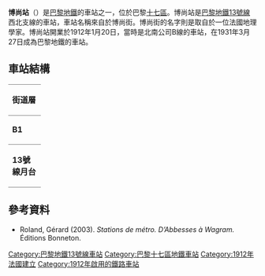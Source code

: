 {{expand|time=2016-03-09T03:17:52+00:00}}
{{no footnotes|time=2016-03-09T03:17:52+00:00}}
{{Infobox station
| name                = 博尚站
| symbol_location     = paris
| symbol              = m
| symbol2             = 
| type                = [[巴黎地鐵|巴黎地鐵]]車站
| image               = [[File:Metro_de_Paris_-_Ligne_13_-_Brochant_03.jpg|275px]]
| alt                 = 
| caption             = 
| other_name          = 
| address             = [[巴黎十七區|巴黎十七區]]
| borough             = [[法蘭西島|法蘭西島]]
| country             = 法國
| iso_region          = FR_scale:2000
| coordinates_display = title
| coordinates_format  = dms
| latd  = 48| latm  = 53| lats  = 27| latNS  = N
| longd = 2| longm = 19| longs = 11| longEW = E
| coordinates         = 
| owned               = [[RATP|RATP]]
| operator            = [[RATP|RATP]]
| line                = 
| disabled            = 
| zone                = 1
| opened              = {{Start-date|1912年1月20日}}
| closed              = <!-- {{End date|YYYY|MM|DD|df=y}} -->
| services            = 
| map_type            = France Paris
}}
'''博尚站'''（{{lang-fr|Brochant}}）是[[巴黎地鐵|巴黎地鐵]]的車站之一，位於巴黎[[十七區|十七區]]。博尚站是[[巴黎地鐵13號線|巴黎地鐵13號線]]西北支線的車站，車站名稱來自於博尚街。博尚街的名字則是取自於一位法國地理學家。博尚站開業於1912年1月20日，當時是北南公司B線的車站，在1931年3月27日成為巴黎地鐵的車站。
== 車站結構 ==
{| border=0 cellspacing=0 cellpadding=3
|style="border-bottom:solid 1px gray;border-top:solid 1px gray;" width=50 valign=top|'''街道層'''
|-
|style="border-bottom:solid 1px gray;border-top:solid 1px gray;" width=50 valign=top|'''B1'''
|style="border-top:solid 1px gray;border-bottom:solid 1px gray;" width=100 valign=top|夾層
|-
|style="border-bottom:solid 1px gray;" width=50 rowspan=10 valign=top|'''13號線月台'''
|style="border-top:solid 1px gray;border-right:solid 2px black;border-left:solid 2px black;border-bottom:solid 2px black;" colspan=2|<center><small>[[側式月台|側式月台]]，右側開門</small></center>
|-
|style="border-bottom:solid 1px gray;" width=100|北行
|style="border-bottom:solid 1px gray;" width=390|{{arrow|L}} [[File:Metro-M.svg|16x16px]][[File:Paris_Metro_13.svg|16x16px]]往[[雷庫爾提耶站|雷庫爾提耶]]<small>（[[克利希門站|克利希門]]）</small>
|-
|南行
|{{arrow|R}}  [[File:Metro-M.svg|16x16px]][[File:Paris_Metro_13.svg|16x16px]]往[[沙蒂永-蒙魯日站|沙蒂永-蒙魯日]]<small>（[[岔路口站_(巴黎地鐵)|岔路口]]）</small>
|-
|style="border-top:solid 2px black;border-right:solid 2px black;border-left:solid 2px black;border-bottom:solid 1px gray;" colspan=2|<center><small>[[側式月台|側式月台]]，右側開門</small></center>
|}
{{commons category|Brochant (Paris Metro)}}

==參考資料==
*Roland, Gérard (2003). ''Stations de métro. D’Abbesses à Wagram.'' Éditions Bonneton.
{{巴黎地鐵13號線}}
{{DEFAULTSORT:Brochant}}
[[Category:巴黎地鐵13號線車站|Category:巴黎地鐵13號線車站]]
[[Category:巴黎十七區地鐵車站|Category:巴黎十七區地鐵車站]]
[[Category:1912年法國建立|Category:1912年法國建立]]
[[Category:1912年啟用的鐵路車站|Category:1912年啟用的鐵路車站]]